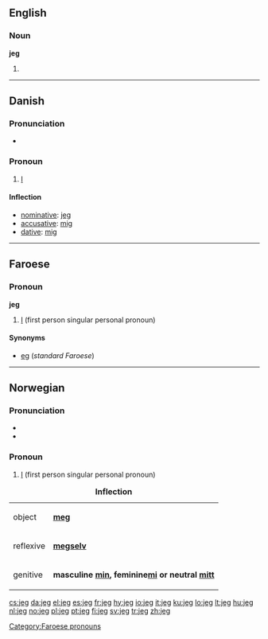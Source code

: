 {{also|jég}}
==English==

===Noun===
'''jeg'''

# {{context|machinery}} {{alternative spelling of|jig}}

----

==Danish==

===Pronunciation===
* {{IPA|/jaj/|[jɑj]|lang=da}}

===Pronoun===
{{infl|da|pronoun}}

# {{personal}} [[I#English|I]]

====Inflection====
* [[nominative]]: [[jeg#Danish|jeg]]
* [[accusative]]: [[mig#Danish|mig]]
* [[dative]]: [[mig#Danish|mig]]

----

==Faroese==

===Pronoun===
'''jeg'''

# {{Suðuroy}} [[I]] (first person singular personal pronoun)

====Synonyms====
* [[eg]] (''standard Faroese'')

[[Category:Faroese pronouns]]

----

==Norwegian==

===Pronunciation===
* {{IPA|/jæɪ̯/|lang=no}}
* {{audio|No-jeg.ogg|Audio}}

===Pronoun===
{{infl|no|pronoun}}

# [[I]] (first person singular personal pronoun)

{| class="prettytable"
|+ '''Inflection'''
|-
| object || '''[[meg]]'''
|-
| reflexive || '''[[megselv]]'''
|-
| genitive || '''masculine [[min]], feminine[[mi]] or neutral [[mitt]]'''
|}

[[cs:jeg]]
[[da:jeg]]
[[el:jeg]]
[[es:jeg]]
[[fr:jeg]]
[[hy:jeg]]
[[io:jeg]]
[[it:jeg]]
[[ku:jeg]]
[[lo:jeg]]
[[lt:jeg]]
[[hu:jeg]]
[[nl:jeg]]
[[no:jeg]]
[[pl:jeg]]
[[pt:jeg]]
[[fi:jeg]]
[[sv:jeg]]
[[tr:jeg]]
[[zh:jeg]]